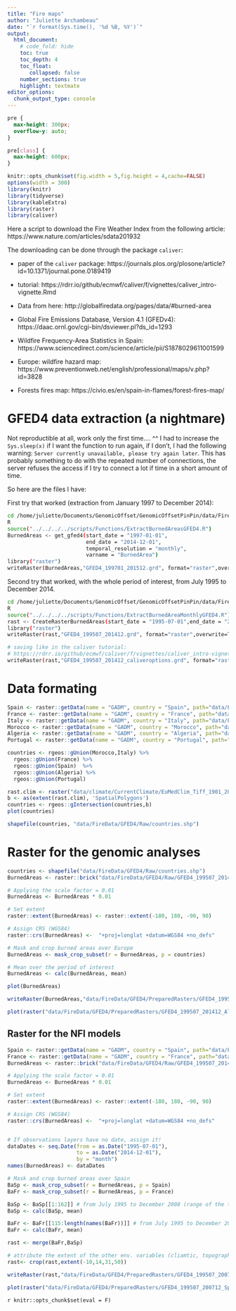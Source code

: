 ```yaml
---
title: "Fire maps"
author: "Juliette Archambeau"
date: "`r format(Sys.time(), '%d %B, %Y')`"
output: 
  html_document:
    # code_fold: hide
    toc: true
    toc_depth: 4
    toc_float:
       collapsed: false
    number_sections: true
    highlight: textmate
editor_options: 
  chunk_output_type: console
---
```


<style>
pre {
  overflow-x: auto;
}
pre code {
  word-wrap: normal;
  white-space: pre;
}
</style>

<style type="text/css">
div.main-container {
  max-width: 2000px;
  margin-left: auto;
  margin-right: auto;
}
</style>


```css
pre {
  max-height: 300px;
  overflow-y: auto;
}

pre[class] {
  max-height: 600px;
}
```


```r
knitr::opts_chunk$set(fig.width = 5,fig.height = 4,cache=FALSE)
options(width = 300)
library(knitr)
library(tidyverse)
library(kableExtra)
library(raster)
library(caliver)
```

Here a script to download the Fire Weather Index from the following article: https://www.nature.com/articles/sdata201932

The downloading can be done through the package `caliver`:
  
   - paper of the `caliver` package: https://journals.plos.org/plosone/article?id=10.1371/journal.pone.0189419
    
   - tutorial: https://rdrr.io/github/ecmwf/caliver/f/vignettes/caliver_intro-vignette.Rmd
   
   - Data from here: http://globalfiredata.org/pages/data/#burned-area
   
   - Global Fire Emissions Database, Version 4.1 (GFEDv4): https://daac.ornl.gov/cgi-bin/dsviewer.pl?ds_id=1293
   
   - Wildfire Frequency-Area Statistics in Spain: https://www.sciencedirect.com/science/article/pii/S1878029611001599
   
   - Europe: wildfire hazard map: https://www.preventionweb.net/english/professional/maps/v.php?id=3828
   
   - Forests fires map: https://civio.es/en/spain-in-flames/forest-fires-map/

# GFED4 data extraction (a nightmare)
   
Not reproductible at all, work only the first time.... ^^ I had to increase the `Sys.sleep(x)` if I want the function to run again, if I don't, I had the following warning: `Server currently unavailable, please try again later`. This has probably something to do with the repeated number of  connections, the server refuses the access if I try to connect a lot if time in a short amount of time.

So here are the files I have:

First try that worked (extraction from January 1997 to December 2014):

```bash
cd /home/juliette/Documents/GenomicOffset/GenomicOffsetPinPin/data/FireData/GFED4/Raw
R
source("../../../../scripts/Functions/ExtractBurnedAreasGFED4.R")
BurnedAreas <- get_gfed4(start_date = "1997-01-01",
                         end_date = "2014-12-01",
                         temporal_resolution = "monthly",
                         varname = "BurnedArea")
library("raster")
writeRaster(BurnedAreas,"GFED4_199701_201512.grd", format="raster",overwrite=TRUE)                     
```

Second try that worked, with the whole period of interest, from July 1995 to December 2014.

```bash
cd /home/juliette/Documents/GenomicOffset/GenomicOffsetPinPin/data/FireData/GFED4/Raw
R
source("../../../../scripts/Functions/ExtractBurnedAreaMonthlyGFED4.R")
rast <- CreateRasterBurnedAreas(start_date = "1995-07-01",end_date = "2014-12-01")
library("raster")
writeRaster(rast,"GFED4_199507_201412.grd", format="raster",overwrite=TRUE)

# saving like in the caliver tutorial:
# https://rdrr.io/github/ecmwf/caliver/f/vignettes/caliver_intro-vignette.Rmd
writeRaster(rast,"GFED4_199507_201412_caliveroptions.grd", format="raster",bandorder='BIL', overwrite=TRUE, progress = 'text') 
```

# Data formating
   
```r
Spain <- raster::getData(name = "GADM", country = "Spain", path="data/FireData/GFED4/Raw/",level = 0)
France <- raster::getData(name = "GADM", country = "France", path="data/FireData/GFED4/Raw/", level = 0)
Italy <- raster::getData(name = "GADM", country = "Italy", path="data/FireData/GFED4/Raw/", level = 0)
Morocco <- raster::getData(name = "GADM", country = "Morocco", path="data/FireData/GFED4/Raw/", level = 0)
Algeria <- raster::getData(name = "GADM", country = "Algeria", path="data/FireData/GFED4/Raw/", level = 0)
Portugal <- raster::getData(name = "GADM", country = "Portugal", path="data/FireData/GFED4/Raw/", level = 0)

countries <- rgeos::gUnion(Morocco,Italy) %>% 
  rgeos::gUnion(France) %>% 
  rgeos::gUnion(Spain)  %>% 
  rgeos::gUnion(Algeria) %>% 
  rgeos::gUnion(Portugal)

rast.clim <- raster("data/climate/CurrentClimate/EuMedClim_Tiff_1901_2009/map_bio1_1901-2009_with_34_sampling_points.tif")
b <- as(extent(rast.clim), 'SpatialPolygons')
countries <- rgeos::gIntersection(countries,b)
plot(countries)

shapefile(countries, "data/FireData/GFED4/Raw/countries.shp")
```

# Raster for the genomic analyses 

```r
countries <- shapefile("data/FireData/GFED4/Raw/countries.shp")
BurnedAreas <- raster::brick("data/FireData/GFED4/Raw/GFED4_199507_201412.grd")

# Applying the scale factor = 0.01
BurnedAreas <- BurnedAreas * 0.01

# Set extent
raster::extent(BurnedAreas) <- raster::extent(-180, 180, -90, 90)

# Assign CRS (WGS84)
raster::crs(BurnedAreas) <-  "+proj=longlat +datum=WGS84 +no_defs"

# Mask and crop burned areas over Europe
BurnedAreas <- mask_crop_subset(r = BurnedAreas, p = countries)

# Mean over the period of interest
BurnedAreas <- calc(BurnedAreas, mean)

plot(BurnedAreas)

writeRaster(BurnedAreas,"data/FireData/GFED4/PreparedRasters/GFED4_199507_201412_AllCountries.grd")
```


```r
plot(raster("data/FireData/GFED4/PreparedRasters/GFED4_199507_201412_AllCountries.grd"))
```


## Raster for the NFI models

```r
Spain <- raster::getData(name = "GADM", country = "Spain", path="data/FireData/GFED4/Raw/",level = 0)
France <- raster::getData(name = "GADM", country = "France", path="data/FireData/GFED4/Raw/", level = 0)
BurnedAreas <- raster::brick("data/FireData/GFED4/Raw/GFED4_199507_201412.grd")

# Applying the scale factor = 0.01
BurnedAreas <- BurnedAreas * 0.01

# Set extent
raster::extent(BurnedAreas) <- raster::extent(-180, 180, -90, 90)

# Assign CRS (WGS84)
raster::crs(BurnedAreas) <-  "+proj=longlat +datum=WGS84 +no_defs"


# If observations layers have no date, assign it!
dataDates <- seq.Date(from = as.Date("1995-07-01"),
                      to = as.Date("2014-12-01"), 
                      by = "month")
names(BurnedAreas) <- dataDates

# Mask and crop burned areas over Spain
BaSp <- mask_crop_subset(r = BurnedAreas, p = Spain)
BaFr <- mask_crop_subset(r = BurnedAreas, p = France)

BaSp <- BaSp[[1:162]] # from July 1995 to December 2008 (range of the third Spanih Inventory)
BaSp <- calc(BaSp, mean)

BaFr <- BaFr[[115:length(names(BaFr))]] # from July 1995 to December 2008 (range of the third Spanih Inventory)
BaFr <- calc(BaFr, mean)

rast <- merge(BaFr,BaSp)

# attribute the extent of the other env. variables (cliamtic, topography, soil)
rast<- crop(rast,extent(-10,14,31,50))

writeRaster(rast,"data/FireData/GFED4/PreparedRasters/GFED4_199507_200712_Spain_200501_201412_France.grd",overwrite=T)
```

```r
plot(raster("data/FireData/GFED4/PreparedRasters/GFED4_199507_200712_Spain_200501_201412_France.grd"))
```


`r knitr::opts_chunk$set(eval = F)`
   

